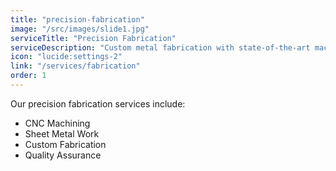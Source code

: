 ```yaml
---
title: "precision-fabrication"
image: "/src/images/slide1.jpg"
serviceTitle: "Precision Fabrication"
serviceDescription: "Custom metal fabrication with state-of-the-art machinery and expert craftsmanship"
icon: "lucide:settings-2"
link: "/services/fabrication"
order: 1
---
```


Our precision fabrication services include:
- CNC Machining
- Sheet Metal Work
- Custom Fabrication
- Quality Assurance 
